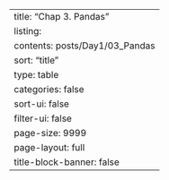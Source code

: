 ---
title: "Chap 3. Pandas"
listing:
  contents: posts/Day1/03_Pandas
  sort: "title"
  type: table
  categories: false
  sort-ui: false
  filter-ui: false
  page-size: 9999
page-layout: full
title-block-banner: false
---